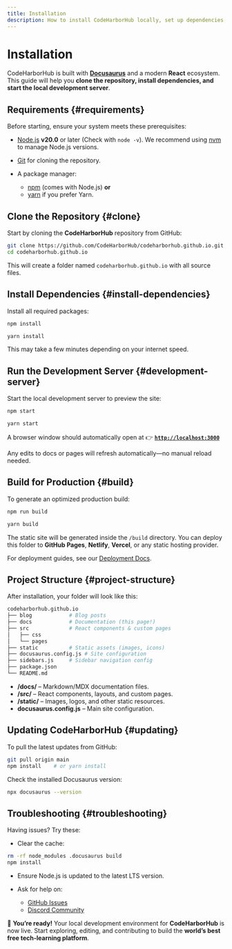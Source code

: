 ```yaml
---
title: Installation
description: How to install CodeHarborHub locally, set up dependencies, and run the development server in minutes.
---
```


# Installation

CodeHarborHub is built with **[Docusaurus](https://docusaurus.io/)** and a modern **React** ecosystem.
This guide will help you **clone the repository, install dependencies, and start the local development server**.

<AdsComponent />

## Requirements {#requirements}

Before starting, ensure your system meets these prerequisites:

* [Node.js](https://nodejs.org/en/download/) **v20.0** or later
  (Check with `node -v`).
  We recommend using [nvm](https://github.com/nvm-sh/nvm) to manage Node.js versions.
* [Git](https://git-scm.com/downloads) for cloning the repository.
* A package manager:

  * [npm](https://docs.npmjs.com/cli/v9/commands/npm) (comes with Node.js) **or**
  * [yarn](https://classic.yarnpkg.com/lang/en/) if you prefer Yarn.

<AdsComponent />

## Clone the Repository {#clone}

Start by cloning the **CodeHarborHub** repository from GitHub:

```bash title="terminal"
git clone https://github.com/CodeHarborHub/codeharborhub.github.io.git
cd codeharborhub.github.io
```

This will create a folder named `codeharborhub.github.io` with all source files.

<AdsComponent />

## Install Dependencies {#install-dependencies}

Install all required packages:

<Tabs>
<TabItem value="npm" label="npm (recommended)" default>

```bash title="terminal"
npm install
```

</TabItem>
<TabItem value="yarn" label="Yarn">

```bash title="terminal"
yarn install
```

</TabItem>
</Tabs>

This may take a few minutes depending on your internet speed.

<AdsComponent />

## Run the Development Server {#development-server}

Start the local development server to preview the site:

<Tabs>
<TabItem value="npm" label="npm" default>

```bash title="terminal"
npm start
```

</TabItem>
<TabItem value="yarn" label="Yarn">

```bash title="terminal"
yarn start
```

</TabItem>
</Tabs>

A browser window should automatically open at
👉 **[`http://localhost:3000`](http://localhost:3000)**

Any edits to docs or pages will refresh automatically—no manual reload needed.

<AdsComponent />

## Build for Production {#build}

To generate an optimized production build:

<Tabs>
<TabItem value="npm" label="npm" default>

```bash title="terminal"
npm run build
```

</TabItem>
<TabItem value="yarn" label="Yarn">

```bash title="terminal"
yarn build
```

</TabItem>
</Tabs>

The static site will be generated inside the `/build` directory.
You can deploy this folder to **GitHub Pages**, **Netlify**, **Vercel**, or any static hosting provider.

For deployment guides, see our [Deployment Docs](https://docusaurus.io/docs/deployment).

<AdsComponent />

## Project Structure {#project-structure}

After installation, your folder will look like this:

```bash title="Structure"
codeharborhub.github.io
├── blog            # Blog posts
├── docs            # Documentation (this page!)
├── src             # React components & custom pages
│   ├── css
│   └── pages
├── static          # Static assets (images, icons)
├── docusaurus.config.js # Site configuration
├── sidebars.js     # Sidebar navigation config
├── package.json
└── README.md
```

* **/docs/** – Markdown/MDX documentation files.
* **/src/** – React components, layouts, and custom pages.
* **/static/** – Images, logos, and other static resources.
* **docusaurus.config.js** – Main site configuration.


## Updating CodeHarborHub {#updating}

To pull the latest updates from GitHub:

```bash title="terminal"
git pull origin main
npm install    # or yarn install
```

Check the installed Docusaurus version:

```bash title="terminal"
npx docusaurus --version
```

<AdsComponent />

## Troubleshooting {#troubleshooting}

Having issues? Try these:

* Clear the cache:

```bash title="terminal"
rm -rf node_modules .docusaurus build
npm install
```

* Ensure Node.js is updated to the latest LTS version.
* Ask for help on:

  * [GitHub Issues](https://github.com/CodeHarborHub/codeharborhub.github.io/issues)
  * [Discord Community](https://discord.gg/rGCZYcaHk7)


🎉 **You’re ready!**
Your local development environment for **CodeHarborHub** is now live.
Start exploring, editing, and contributing to build the **world’s best free tech-learning platform**.